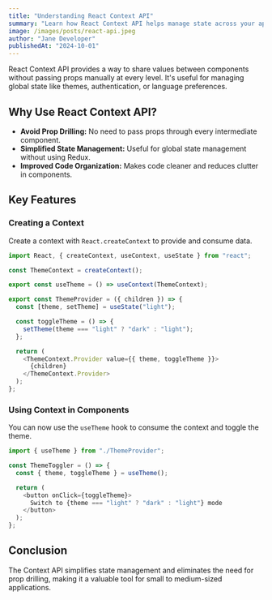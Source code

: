 ```yaml
---
title: "Understanding React Context API"
summary: "Learn how React Context API helps manage state across your application without prop drilling."
image: /images/posts/react-api.jpeg
author: "Jane Developer"
publishedAt: "2024-10-01"
---
```


React Context API provides a way to share values between components without passing props manually at every level. It's useful for managing global state like themes, authentication, or language preferences.

## Why Use React Context API?

- **Avoid Prop Drilling:** No need to pass props through every intermediate component.
- **Simplified State Management:** Useful for global state management without using Redux.
- **Improved Code Organization:** Makes code cleaner and reduces clutter in components.

## Key Features

### Creating a Context

Create a context with `React.createContext` to provide and consume data.

```javascript
import React, { createContext, useContext, useState } from "react";

const ThemeContext = createContext();

export const useTheme = () => useContext(ThemeContext);

export const ThemeProvider = ({ children }) => {
  const [theme, setTheme] = useState("light");

  const toggleTheme = () => {
    setTheme(theme === "light" ? "dark" : "light");
  };

  return (
    <ThemeContext.Provider value={{ theme, toggleTheme }}>
      {children}
    </ThemeContext.Provider>
  );
};
```

### Using Context in Components

You can now use the `useTheme` hook to consume the context and toggle the theme.

```javascript
import { useTheme } from "./ThemeProvider";

const ThemeToggler = () => {
  const { theme, toggleTheme } = useTheme();

  return (
    <button onClick={toggleTheme}>
      Switch to {theme === "light" ? "dark" : "light"} mode
    </button>
  );
};
```

## Conclusion

The Context API simplifies state management and eliminates the need for prop drilling, making it a valuable tool for small to medium-sized applications.
